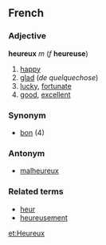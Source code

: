 ==French==
===Adjective===
'''heureux''' ''m'' (''f'' '''heureuse''')

# [[happy]]
# [[glad]] (''de quelquechose'')
# [[lucky]], [[fortunate]]
# [[good]], [[excellent]]

===Synonym===
*[[bon]] (4)

===Antonym===
*[[malheureux]]

===Related terms===
*[[heur]]
*[[heureusement]]

[[et:Heureux]]